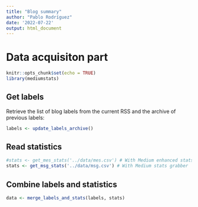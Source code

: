 ```yaml
---
title: "Blog summary"
author: "Pablo Rodríguez"
date: '2022-07-22'
output: html_document
---
```


# Data acquisiton part

```r
knitr::opts_chunk$set(echo = TRUE)
library(mediumstats)
```

## Get labels

Retrieve the list of blog labels from the current RSS and the archive of previous labels:

```r
labels <- update_labels_archive()
```

## Read statistics

```r
#stats <- get_mes_stats('../data/mes.csv') # With Medium enhanced stats
stats <- get_msg_stats('../data/msg.csv') # With Medium stats grabber
```

## Combine labels and statistics

```r
data <- merge_labels_and_stats(labels, stats)
```


